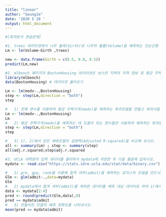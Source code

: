 ---
title: "linear"
author: "SeungJe"
date: '2020 5 28 '
output: html_document
---

```{r}
#[회귀분석 연습문제]

#1. trees 데이터셋에서 나무 둘레(Girth)로 나무의 볼륨(Volume)을 예측하는 단순선형 회귀모델을 만드시오. 그리고 나무 둘레가 8.5, 9.0, 9.5 일 때 나무의 볼륨을 예측하여 보시오.
Lm <- lm(Volume~Girth ,trees)

new <- data.frame(Girth = c(8.5, 9.0, 9.5))
predict(Lm,new)

#2. mlbench 패키지의 BostonHousing 데이터셋은 보스턴 지역의 지역 정보 및 평균 주택가격(medv) 정보가 저장되어 있다. 다른 변수들을 이용하여 medv를 예측하는 모델을 만드시오.(단 chas 변수는 모델을 만들 때 제외한다.)
library(mlbench)
data(BostonHousing) # 데이터셋 불러오기

Lm <- lm(medv~.,BostonHousing)
step <- step(Lm,direction = "both")
step

#   1) 전체 변수를 이용하여 평균 주택가격(medv)을 예측하는 회귀모델을 만들고 회귀식을 나타내시오.
Lm <- lm(medv~.,BostonHousing)
Lm
#   2) 평균 주택가격(medv)을 예측하는 데 도움이 되는 변수들만 사용하여 예측하는 회귀모델을 만들고 회귀식을 나타내시오.
step <- step(Lm,direction = "both")
step

#   3) 1), 2)에서 만든 예측모델의 설명력(Adjusted R-squared)을 비교해 보시오.
all <- summary(Lm) ; step <- summary(step)
all$adj.r.squared;step$adj.r.squared

#3. UCLA 대학원의 입학 데이터를 불러와서 mydata에 저장한 후 다음 물음에 답하시오.
mydata <- read.csv("https://stats.idre.ucla.edu/stat/data/binary.csv")

#   1) gre, gpa, rank를 이용해 합격 여부(admit)를 예측하는 로지스틱 모델을 만드시오(0:불합격, 1:합격)
Glm <- glm(admit~.,data=mydata)
Glm
#   2) mydata에서 합격 여부(admit)를 제외한 데이터를 예측 대상 데이터로 하여 1)에서 만든 모델에 입력하여 합격 여부를 예측하고 실제값과 예측값을 나타내시오.
data <- mydata[2:4]
pred <- round(predict(Glm,data),0)
pred == mydata$admit
#   3) 만들어진 모델의 예측 정확도를 나타내시오.
mean(pred == mydata$admit)

```

